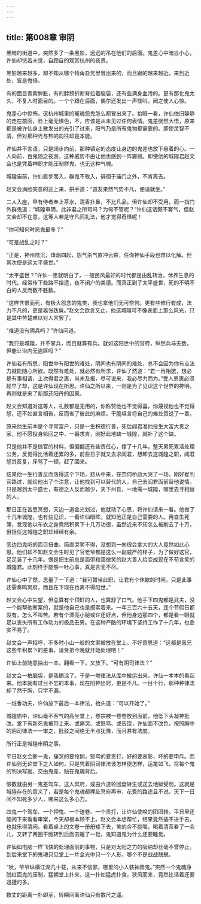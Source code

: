 ```yaml
---
---
---
```

title: 第008章 审阴
---





黑暗的街道中，突然多了一条黑影，远远的吊在他们的后面。鬼差心中暗自小心，许仙却恍若未觉，自顾自的观赏杭州的夜景。

黑影越来越多，却不知从哪个犄角旮旯里冒出来的，而且跟的越来越近，来到近处，皆是鬼怪。

有的面目青紫肿胀，有的脖颈折断耷拉着脑袋，还有些满身血污的。更有那化鬼太久，不复人时面目的。一个个跟在后面，偶尔还发出一声怪叫。闻之使人心惊。

鬼差心中惊怖，这杭州城里的冤魂怨鬼怎么都冒出来了。抬眼一看，许仙依旧静静的走在前面，脸上毫无惧色，不，应该是从未见过任何表情。鬼差恍然大悟，原来都是被许仙身上散发出的光引了过来，阳气乃是所有鬼物都需要的。即使灵智不清，但对那种光与热的向往却是本能。

许仙并不言语，只是阔步向前，那种镇定的态度让身边的鬼差也放下悬着的心。一人向前，百鬼随之夜游，这种威势不由让他也感到一阵震撼。即使他的城隍君赵文会也是凭着神职才能压制群鬼，也无这种气魄。

城隍庙前，许仙直步而入，群鬼不敢入，徘徊于庙门之外，不肯离去。

赵文会满脸笑意的迎上来，拱手道：“道友果然气势不凡，便请就坐。”

二人入座，早有侍者奉上茶水，清香扑鼻，不比凡品。但许仙却不受用，而一指门外群鬼道：“城隍审阴，此非君之所司吗？为何不管呢？”许仙这话颇不客气，但赵文会却不在意，这等人若是守凡间礼法，他才觉得奇怪呢！

“你可知何时恶鬼最多？”

“可是战乱之时？”

“正是，神州陆沉，烽烟四起，怨气杀气直冲云霄，任你神仙手段也难以化解。但其次便是这太平盛世。”

“太平盛世？”许仙一思就明白了，一般民风最好的时代都是由乱转治，休养生息的时代。经常传下些路不拾遗，夜不闭户的美德。而真正到了太平盛世，死的不明不白的人反而数不胜数。

“这样含恨而死，有极大怨念的鬼类，我也拿他们无可奈何。更有些修行有成，法力不凡的，更是嚣张跋扈。”赵文会欲言又止，他这城隍可不像表面上那么风光，只是其中苦楚难以对人言罢了。

“难道没有阴兵吗？”许仙问道。

“我只是城隍，并不掌兵，而且就算有兵。就如这阳世中的官府，纵然兵马无数，但能让治内无盗匪吗？”

许仙若有所思，阳世中有阳世的难处，阴间也有阴间的难处，总不会因为你有点法力就能随心所欲。既然有难处，就必然有所求，许仙了然道：“君一再相邀，想必是有事相请，上次得君之惠，尚未及报，尽可说来，我必尽力而为。”受人恩惠必须趁早了却，这是许仙现在所思。许仙之所以来，一则是为了见识这个世界的神明，再则就是来了断那还阳丹的因果。

赵文会知道对这等人，礼数都是无用的，你称赞他也不觉得喜，你蔑视他也不觉得怒，还不如直言相告，反而省了彼此的麻烦。干脆坦言将自己的难处叙说了一番。

原来他生前本是个寻常富户，只是一生积德行善，死后阎君准他投生大富大贵之家，他不愿投身轮回之中，一番求肯，刚好此地缺一城隍，就补了这个缺。

只是他并不是做官的材料，但偏偏还有些责任心，撑了十几年，整天累死累活处理公务，反觉得比活着还累的多，前些日子就又去求阎君，想卸去这城隍之职，阎君怒其反复，斥骂了一顿，赶了回来。

结果他一生行善反而落得这个下场，悲从中来，在奈何桥边大哭了一场，刚好崔判官路过，就给他出了个注意，让他找到可以替代的人，自己去阎君面前替他说情。只是越到太平盛世，有德之人反而越少，天下州县，一地需一城隍，哪里去寻相替的人。

那日正在苦思冥想，天边一道金光划过，他就动了心思，将许仙请来一看。他做了十几年城隍，也有些见识，一看许仙眼眸，就知他正是自己需要的人。再查生死簿，发现他以布衣之身竟然积累下十几万功德，虽然近来不知怎么被削去了十万，但担任这城隍之职却绰绰有余。

旁边四鬼听的面目扭曲，简直哭笑不得，没想到一向很会拿大的大人竟然如此心思。他们却不知赵文会生时见了官老爷都是这么一副威严的样子，为了做好这官，足足装了十几年。愣是把生前总是面带和蔼微笑的赵大善人给变成现在不苟言笑的城隍君。此刻终于能够一吐心事，真是言无不尽。

许仙心中了然，思量了一下道：“我可暂带此职，让君有个休歇的时间，只是此事还需奏鸣冥府，而且在下现在也离不得阳世。”

赵文会心中失望，但总算有个顶缸的人，也算舒了口气。他手下四鬼都是武夫，没一个能帮他断案的，就是他自己也是摸索着来。一年三百六十五天，连个节假日都没有，怎么不叫苦。若有个漂亮小秘或许还好点，但他身边那四个，都是看一眼就足以丧失所有工作动力的极品丑男。在这种严酷的环境下坚持工作了十几年，也委实不易了。

赵文会一声招呼，不多时小山一般的文案被放在堂上。不好意思道：“这都是愚兄这些年积累下的差事，请贤弟今晚就开始处理吧！”

许仙上前随意抽出一本，翻看一下，又放下。“可有阴司律法？”

赵文会一拍脑袋，是我糊涂了。于是一堆律法从库中搬运出来，许仙一本本的看起来。他本就有过目不忘的本事，现在阳神出窍，更是不凡。一目十行，那种种律法却了然于胸，只字不漏。

一炷香功夫，许仙放下最后一本律法，抬头道：“可以开始了。”

城隍庙中，许仙毫不客气的高坐堂上，卷宗被一卷卷放到面前，他低下头凝神批改。堂下有新死鬼被带上来、或痛哭、或怒骂、或告饶，许仙面不改色，按照胸中的阴司律法一一审之，批驳之间绝无半点犹豫，而且甚有法度。

所行正是城隍审阴之事。

平日赵文会断一鬼，痛哭的要怜悯，怒骂的要责打，好的要表彰，坏的要申斥。而许仙则无论堂下之人如何，只是凭着阴司律法该怎样便怎样，运笔如飞，将每个鬼的判决写就，交由鬼差，贴在鬼魂背后。

够数就由另一鬼差驾车，送入冥府，或由六道轮回盘转生或送去地狱受罚。这就是城隍存在的意义了，若是每个鬼魂都押赴冥府再审，花费的路途且不说。天下一日间不知死多少人，哪来这么多心力。

四鬼一个驾车、一个押鬼、一个送卷、一个责打，让许仙使唤的团团转。平日里还能闲下来看看审案，今天却根本顾不上。赵文会本想帮忙，结果竟然插不进手去，也就乐得清闲。看着桌上的文卷一册册矮下去，笑的合不拢嘴。喝着清茶看了一会儿，又转了两圈干脆转到后面去睡了一觉，鬼知道鬼为什么还要睡觉。

许仙如电脑一样飞快的处理面前的事物，只是对太阳之力的吸纳却丝毫不曾停止。到后来堂下的鬼魂只见堂上一片金光中只一个人影，哪个不是战战兢兢。

“呔，爷爷纵横江湖几十载，从来不信邪，哪里的小人装神弄鬼。”突然一个鬼魂挣脱红面鬼的压制，猛朝堂上扑来，这一扑如猛虎扑食，狭风而来，竟然比活着还要迅捷的多。

数丈的距离一扑即至，转瞬间离许仙只有数尺之遥。